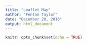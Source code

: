 ```yaml
---
title: "Leaflet Map"
author: "Fenton Taylor"
date: "December 20, 2016"
output: html_document
---
```


```r
knitr::opts_chunk$set(echo = TRUE)
```
